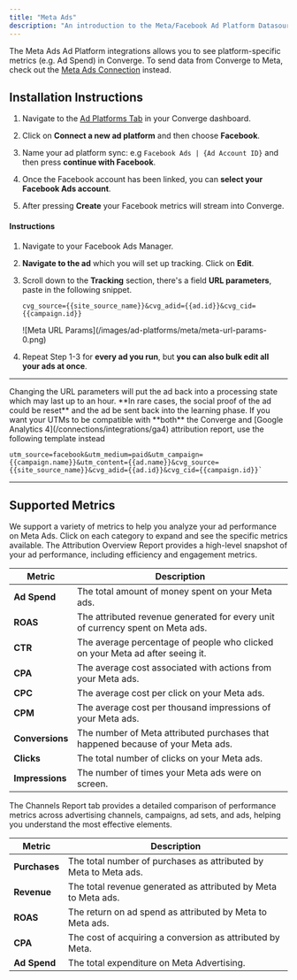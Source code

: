 ```yaml
---
title: "Meta Ads"
description: "An introduction to the Meta/Facebook Ad Platform Datasource"
---
```


<Note> The Meta Ads Ad Platform integrations allows you to see platform-specific metrics (e.g. Ad Spend) in Converge. 
To send data from Converge to Meta, check out the [Meta Ads Connection](/connections/integrations/facebook) instead.</Note>

## Installation Instructions



<AccordionGroup >
<Accordion icon="list" title="Connect your Ads Data Source">

1. Navigate to the [Ad Platforms Tab](https://app.runconverge.com/-/ad-platforms) in your Converge dashboard.

2. Click on **Connect a new ad platform** and then choose **Facebook**.

3. Name your ad platform sync: e.g `Facebook Ads | {Ad Account ID}` and then press **continue with Facebook**.

4. Once the Facebook account has been linked, you can **select your Facebook Ads account**. 

5. After pressing **Create** your Facebook metrics will stream into Converge.

</Accordion>

<Accordion icon="crosshairs" title="Set up your UTM Tracking Parameters">


#### Instructions 

1. Navigate to your Facebook Ads Manager.

2. **Navigate to the ad** which you will set up tracking. Click on **Edit**.

3. Scroll down to the **Tracking** section, there's a field **URL parameters**, paste in the following snippet.
   ```
   cvg_source={{site_source_name}}&cvg_adid={{ad.id}}&cvg_cid={{campaign.id}}
   ```
   <Frame>
   ![Meta URL Params](/images/ad-platforms/meta/meta-url-params-0.png)
   </Frame>

4. Repeat Step 1-3 for **every ad you run**, but **you can also bulk edit all your ads at once**.

---

<Warning>
 Changing the URL parameters will put the ad back into a processing state which may last up to an hour. **In rare cases, the social proof of the ad could be reset** and the ad be sent back into the learning phase.
</Warning>

<Info> 
If you want your UTMs to be compatible with **both** the Converge and [Google Analytics 4](/connections/integrations/ga4) attribution report, use the following template instead

```
utm_source=facebook&utm_medium=paid&utm_campaign={{campaign.name}}&utm_content={{ad.name}}&cvg_source={{site_source_name}}&cvg_adid={{ad.id}}&cvg_cid={{campaign.id}}`
```
</Info>

</Accordion>
</AccordionGroup> 

---

## Supported Metrics

We support a variety of metrics to help you analyze your ad performance on Meta Ads. Click on each category to expand and see the specific metrics available.
<AccordionGroup>
<Accordion icon="chart-column" title="Overview Report">
The Attribution Overview Report provides a high-level snapshot of your ad performance, including efficiency and engagement metrics.

| Metric          | Description                                                                     |
| --------------- | ------------------------------------------------------------------------------- |
| **Ad Spend**    | The total amount of money spent on your Meta ads.                               |
| **ROAS**        | The attributed revenue generated for every unit of currency spent on Meta ads.  |
| **CTR**         | The average percentage of people who clicked on your Meta ad after seeing it.   |
| **CPA**         | The average cost associated with actions from your Meta ads.                    |
| **CPC**         | The average cost per click on your Meta ads.                                    |
| **CPM**         | The average cost per thousand impressions of your Meta ads.                     |
| **Conversions** | The number of Meta attributed purchases that happened because of your Meta ads. |
| **Clicks**      | The total number of clicks on your Meta ads.                                    |
| **Impressions** | The number of times your Meta ads were on screen.                               |

</Accordion>

<Accordion icon="network-wired" title="Channels Report">
The Channels Report tab provides a detailed comparison of performance metrics across advertising channels, campaigns, ad sets, and ads, helping you understand the most effective elements.

| Metric        | Description                                                      |
| ------------- | ---------------------------------------------------------------- |
| **Purchases** | The total number of purchases as attributed by Meta to Meta ads. |
| **Revenue**   | The total revenue generated as attributed by Meta to Meta ads.   |
| **ROAS**      | The return on ad spend as attributed by Meta to Meta ads.        |
| **CPA**       | The cost of acquiring a conversion as attributed by Meta.        |
| **Ad Spend**  | The total expenditure on Meta Advertising.                       |

</Accordion>
</AccordionGroup>